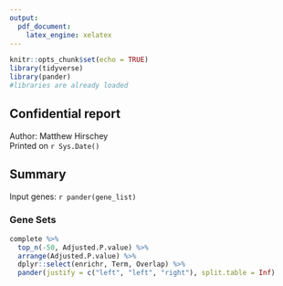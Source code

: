 ```yaml
---
output:
  pdf_document:
    latex_engine: xelatex
---
```


```r
knitr::opts_chunk$set(echo = TRUE)
library(tidyverse)
library(pander)
#libraries are already loaded
```

## Confidential report  
Author: Matthew Hirschey  
Printed on `r Sys.Date()`  

## Summary  
Input genes: `r pander(gene_list)`  
  
### Gene Sets  
  
```r
complete %>%  
  top_n(-50, Adjusted.P.value) %>%
  arrange(Adjusted.P.value) %>% 
  dplyr::select(enrichr, Term, Overlap) %>% 
  pander(justify = c("left", "left", "right"), split.table = Inf)
```
